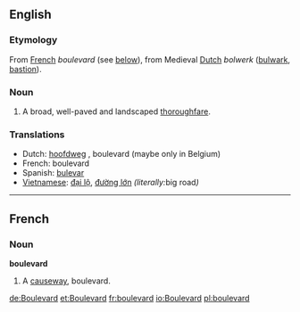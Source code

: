 ==English==

===Etymology===
From [[French]] ''boulevard'' (see [[Boulevard#French|below]]), from Medieval [[Dutch]] ''bolwerk'' ([[bulwark]], [[bastion]]).

===Noun===
{{en-noun-reg}}

# A broad, well-paved and landscaped [[thoroughfare]].

===Translations===
*Dutch: [[hoofdweg]] {{m}}, boulevard {{m}} (maybe only in Belgium)
*French: boulevard {{m}}
*Spanish: [[bulevar]] {{m}}
*[[Vietnamese]]: [[đại lộ]], [[đường lớn]] ''(literally: ''big road'')''

----

==French==
===Noun===
'''boulevard''' {{m}}
# A [[causeway]], boulevard.

[[de:Boulevard]]
[[et:Boulevard]]
[[fr:boulevard]]
[[io:Boulevard]]
[[pl:boulevard]]